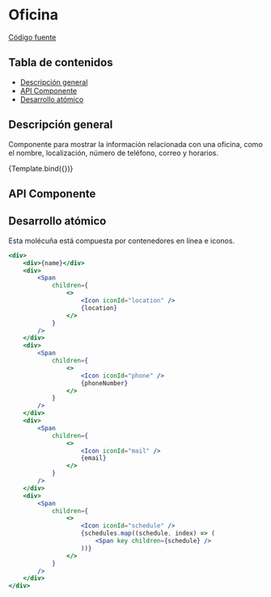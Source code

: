 
<Meta title="Molecules/OfficeItem" component={OfficeItem} />


# Oficina

[Código fuente](https://github.com/SGDavid2719/DesignSystem/tree/master/src/stories/molecules/officeItem)

## Tabla de contenidos

-   [Descripción general](#descripción-general)
-   [API Componente](#api-componente)
-   [Desarrollo atómico](#desarrollo-atómico)

## Descripción general

Componente para mostrar la información relacionada con una oficina, como el nombre, localización, número de teléfono, correo y horarios.

<Canvas>
    <Story
        name="Default"
        args={{
            name: "DOIP Campus",
            location:
                "Ctra. de Valldemossa, km 7.5 (Edificio Instalaciones Deportivas, Campus UIB). 07122 Palma, Illes Balears (España)",
            phoneNumber: "(+34) 971259697",
            email: "doip@fueib.org",
            schedules: ["Lu-Ju: 08:00-15:30", "Vi: 08:00-15:00"],
        }}
    >
        {Template.bind({})}
    </Story>
</Canvas>

## API Componente

<Props of={OfficeItem} />

## Desarrollo atómico

Esta molécuña está compuesta por contenedores en línea e iconos.

```jsx
<div>
    <div>{name}</div>
    <div>
        <Span
            children={
                <>
                    <Icon iconId="location" />
                    {location}
                </>
            }
        />
    </div>
    <div>
        <Span
            children={
                <>
                    <Icon iconId="phone" />
                    {phoneNumber}
                </>
            }
        />
    </div>
    <div>
        <Span
            children={
                <>
                    <Icon iconId="mail" />
                    {email}
                </>
            }
        />
    </div>
    <div>
        <Span
            children={
                <>
                    <Icon iconId="schedule" />
                    {schedules.map((schedule, index) => (
                        <Span key children={schedule} />
                    ))}
                </>
            }
        />
    </div>
</div>
```

